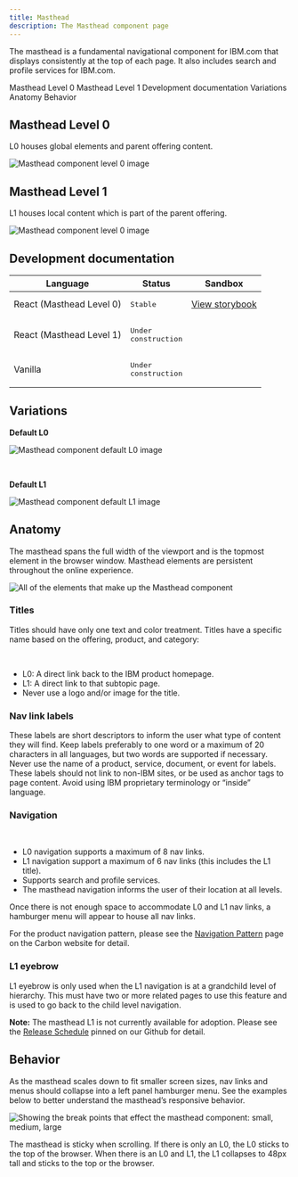 ```yaml
---
title: Masthead
description: The Masthead component page
---
```


<PageDescription>

The masthead is a fundamental navigational component for IBM.com that displays consistently at the top of each page. It also includes search and profile services for IBM.com. 

</PageDescription>

<AnchorLinks>

<AnchorLink>Masthead Level 0</AnchorLink>
<AnchorLink>Masthead Level 1</AnchorLink>
<AnchorLink>Development documentation</AnchorLink>
<AnchorLink>Variations</AnchorLink>
<AnchorLink>Anatomy</AnchorLink>
<AnchorLink>Behavior</AnchorLink>

</AnchorLinks>

## Masthead Level 0
L0 houses global elements and parent offering content. 

![Masthead component level 0 image](../../images/component/masthead/Masthead_Demo_L0.jpg)

## Masthead Level 1
L1 houses local content which is part of the parent offering. 

![Masthead component level 0 image](../../images/component/masthead/Masthead_Demo_L1.jpg)


## Development documentation

| Language      | Status        | Sandbox                                                                              |
| ------------- | -----------   | ------------------------------------------------------------------------             |
| React (Masthead Level 0)        | <div><span class="bx--tag bx--tag--green"><pre>Stable</pre></span></div>        | [View storybook](https://ibmdotcom-react.mybluemix.net/?path=/story/components-masthead--default)     |
| React (Masthead Level 1)        | <span class="bx--tag bx--tag--cool-gray"><pre>Under construction</pre></span>        | |
| Vanilla       | <span class="bx--tag bx--tag--cool-gray"><pre>Under construction</pre></span>   |                                                                                      |

## Variations

**Default L0**

![Masthead component default L0 image](../../images/component/masthead/Masthead_L0_Variations.png)

<br/>

**Default L1**

![Masthead component default L1 image](../../images/component/masthead/Masthead_L1_Variations.png)




## Anatomy
The masthead spans the full width of the viewport and is the topmost element in the browser window. Masthead elements are persistent throughout the online experience. 

![All of the elements that make up the Masthead component](../../images/component/masthead/Masthead_Anatomy.png)

### Titles 

Titles should have only one text and color treatment. Titles have a specific name based on the offering, product, and category:

<br/>

- L0: A direct link back to the IBM product homepage.
- L1: A direct link to that subtopic page.
- Never use a logo and/or image for the title.

### Nav link labels
These labels are short descriptors to inform the user what type of content they will find. Keep labels preferably to one word or a maximum of 20 characters in all languages, but two words are supported if necessary. Never use the name of a product, service, document, or event for labels. These labels should not link to non-IBM sites, or be used as anchor tags to page content. Avoid using IBM proprietary terminology or “inside” language. 

### Navigation
<br/>

* L0 navigation supports a maximum of 8 nav links. 
* L1 navigation support a maximum of 6 nav links (this includes the L1 title). 
* Supports search and profile services.
* The masthead navigation informs the user of their location at all levels.
    
Once there is not enough space to accommodate L0 and L1 nav links, a hamburger menu will appear to house all nav links. 

For the product navigation pattern, please see the [Navigation Pattern](https://www.carbondesignsystem.com/experimental/navigation-pattern) page on the Carbon website for detail. 

### L1 eyebrow 
L1 eyebrow is only used when the L1 navigation is at a grandchild level of hierarchy. This must have two or more related pages to use this feature and is used to go back to the child level navigation.  

**Note:** The masthead L1 is not currently available for adoption. Please see the [Release Schedule](https://github.com/carbon-design-system/ibm-dotcom-library/issues) pinned on our Github for detail.

## Behavior 
As the masthead scales down to fit smaller screen sizes, nav links and menus should collapse into a left panel hamburger menu. See the examples below to better understand the masthead’s responsive behavior. 

![Showing the break points that effect the masthead component: small, medium, large](../../images/component/masthead/Masthead_Behavior.png)

The masthead is sticky when scrolling. If there is only an L0, the L0 sticks to the top of the browser. When there is an L0 and L1, the L1 collapses to 48px tall and sticks to the top or the browser.
